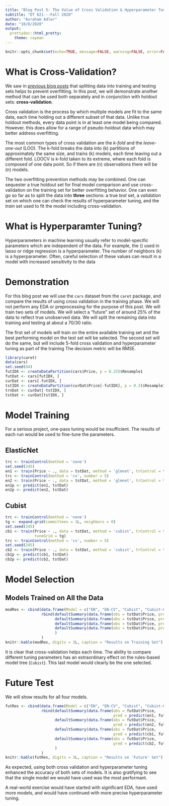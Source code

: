 ```yaml
---
title: "Blog Post 5: The Value of Cross Validation & Hyperparameter Tuning"
subtitle: "DT 621---Fall 2020"
author: "Avraham Adler"
date: "10/8/2020"
output:
  prettydoc::html_pretty:
    theme: cayman
---
```


```r
knitr::opts_chunk$set(echo=TRUE, message=FALSE, warning=FALSE, error=FALSE)
```

# What is Cross-Validation?
We saw in [previous blog posts](https://rpubs.com/Avraham/DT621Blog2) that
splitting data into training and testing sets helps to prevent overfitting. In
this post, we will demonstrate another method that can be used both separately
and in conjunction with holdout sets: **cross-validation**.

Cross validation is the process by which multiple models are fit to the same
data, each time holding out a different subset of that data. Unlike true holdout
methods, every data point is in at least one model being compared. However. this
does allow for a range of pseudo-holdout data which may better address
overfitting.

The most common types of cross validation are the *k-fold* and the
*leave-one-out* (LOO). The k-fold breaks the data into \(k\) partitions of
approximately the same size, and trains \(k\) models, each time leaving out a
different fold. LOOCV is k-fold taken to its extreme, where each fold is
composed of one data point. So if there are \(n\) observations there will be
\(n\) models.

The two overfitting prevention methods may be combined. One can sequester a
true holdout set for final model comparison and use cross-validation on the
training set for better overfitting behavior. One can even go so far as to split
the data into **three** sections: a true *test* set, a *validation* set on which
one can check the results of hyperparameter tuning, and the *train* set used to
fit the model including cross-validation.

# What is Hyperparamter Tuning?
Hyperparameters in machine learning usually refer to model-specific parameters
which are independent of the data. For example, the \(\lambda\) used in lasso
or ridge regression is a hyperparameter. The number of neighbors \(k\) is a
hyperparameter. Often, careful selection of these values can result in a model
with increased sensitivity to the data

# Demonstration
For this blog post we will use the `cars` dataset from the `caret` package, and
compare the results of using cross validation in the training phase. We will not
perform any EDA or preprocessing for the purpose of this post. We will train two
sets of models. We will select a "future" set of around 25% of the data to
reflect true unobserved data. We will split the remaining data into training and
testing at about a 70/30 ratio.

The first set of models will train on the entire available training set and the
best performing model on the test set will be selected. The second set will do
the same, but will include 5-fold cross validation and hyperparameter tuning as
part of the training The decision metric will be RMSE.

```r
library(caret)
data(cars)
set.seed(84)
futIDX <- createDataPartition(cars$Price, p = 0.25)$Resample1
futDat <- cars[futIDX, ]
curDat <- cars[-futIDX, ]
tstIDX <- createDataPartition(curDat$Price[-futIDX], p = 0.3)$Resample1
trnDat <- curDat[-tstIDX, ]
tstDat <- curDat[tstIDX, ]
```

# Model Training
For a serious project, one-pass tuning would be insufficient. The results of
each run would be used to fine-tune the parameters.

## ElasticNet
```r
trc <- trainControl(method = 'none')
set.seed(245)
en1 <- train(Price ~ ., data = tstDat, method = 'glmnet', trControl = trc)
trc <- trainControl(method = 'cv', number = 5)
en2 <- train(Price ~ ., data = tstDat, method = 'glmnet', trControl = trc)
en1p <- predict(en1, tstDat)
en2p <- predict(en2, tstDat)
```

## Cubist
```r
trc <- trainControl(method = 'none')
tg <- expand.grid(committees = 1L, neighbors = 0)
set.seed(245)
cb1 <- train(Price ~ ., data = tstDat, method = 'cubist', trControl = trc,
             tuneGrid = tg)
trc <- trainControl(method = 'cv', number = 5)
set.seed(245)
cb2 <- train(Price ~ ., data = tstDat, method = 'cubist', trControl = trc)
cb1p <- predict(cb1, tstDat)
cb2p <- predict(cb2, tstDat)
```

# Model Selection
## Models Trained on All the Data
```r
modRes <- cbind(data.frame(Model = c("EN", "EN-CV", "Cubist", "Cubist-CV")),
                rbind(defaultSummary(data.frame(obs = tstDat$Price, pred = en1p)),
                      defaultSummary(data.frame(obs = tstDat$Price, pred = en2p)),
                      defaultSummary(data.frame(obs = tstDat$Price, pred = cb1p)),
                      defaultSummary(data.frame(obs = tstDat$Price, pred = cb2p))
                      )
                )
knitr::kable(modRes, digits = 3L, caption = "Results on Training Set")
```

It is clear that cross-validation helps each time. The ability to compare
different tuning parameters has an extraordinary effect on the rules-based model
tree (`Cubist`). This last model would clearly be the one selected.

# Future Test
We will show results for all four models.
```r
futRes <- cbind(data.frame(Model = c("EN", "EN-CV", "Cubist", "Cubist-CV")),
                rbind(defaultSummary(data.frame(obs = futDat$Price,
                                                pred = predict(en1, futDat))),
                      defaultSummary(data.frame(obs = futDat$Price,
                                                pred = predict(en2, futDat))),
                      defaultSummary(data.frame(obs = futDat$Price,
                                                pred = predict(cb1, futDat))),
                      defaultSummary(data.frame(obs = futDat$Price,
                                                pred = predict(cb2, futDat)))
                      )
                )
knitr::kable(futRes, digits = 3L, caption = "Results on 'Future' Set")
```

As expected, using both cross validation and hyperparameter tuning enhanced the
accuracy of both sets of models. It is also gratifying to see that the single
model we would have used was the most performant.

A real-world exercise would have started with significant EDA, have used more
models, and would have continued with more precise hyperparameter tuning.